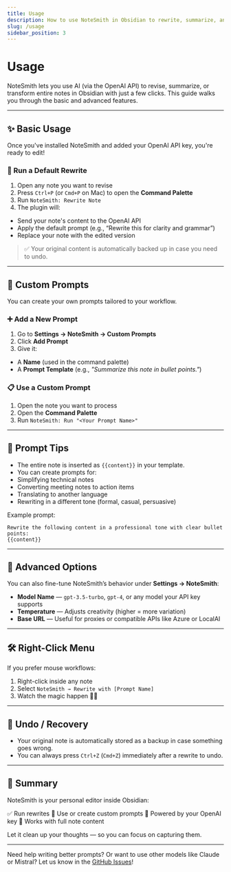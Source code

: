 ```yaml
---
title: Usage
description: How to use NoteSmith in Obsidian to rewrite, summarize, and edit your notes with AI.
slug: /usage
sidebar_position: 3
---
```


# Usage

NoteSmith lets you use AI (via the OpenAI API) to revise, summarize, or transform entire notes in Obsidian with just a few clicks. This guide walks you through the basic and advanced features.

---

## ✨ Basic Usage

Once you've installed NoteSmith and added your OpenAI API key, you're ready to edit!

### 🔄 Run a Default Rewrite

1. Open any note you want to revise
2. Press `Ctrl+P` (or `Cmd+P` on Mac) to open the **Command Palette**
3. Run `NoteSmith: Rewrite Note`
4. The plugin will:
- Send your note's content to the OpenAI API
- Apply the default prompt (e.g., “Rewrite this for clarity and grammar”)
- Replace your note with the edited version

> ✅ Your original content is automatically backed up in case you need to undo.

---

## 🧠 Custom Prompts

You can create your own prompts tailored to your workflow.

### ➕ Add a New Prompt

1. Go to **Settings → NoteSmith → Custom Prompts**
2. Click **Add Prompt**
3. Give it:
- A **Name** (used in the command palette)
- A **Prompt Template** (e.g., _"Summarize this note in bullet points."_)

### 📋 Use a Custom Prompt

1. Open the note you want to process
2. Open the **Command Palette**
3. Run `NoteSmith: Run "<Your Prompt Name>"`

---

## 💬 Prompt Tips

- The entire note is inserted as `{{content}}` in your template.
- You can create prompts for:
- Simplifying technical notes
- Converting meeting notes to action items
- Translating to another language
- Rewriting in a different tone (formal, casual, persuasive)

Example prompt:

```
Rewrite the following content in a professional tone with clear bullet points:
{{content}}
```

---

## 🧪 Advanced Options

You can also fine-tune NoteSmith’s behavior under **Settings → NoteSmith**:

- **Model Name** — `gpt-3.5-turbo`, `gpt-4`, or any model your API key supports
- **Temperature** — Adjusts creativity (higher = more variation)
- **Base URL** — Useful for proxies or compatible APIs like Azure or LocalAI

---

## 🛠 Right-Click Menu

If you prefer mouse workflows:

1. Right-click inside any note
2. Select `NoteSmith → Rewrite with [Prompt Name]`
3. Watch the magic happen 🎩✨

---

## 🧼 Undo / Recovery

- Your original note is automatically stored as a backup in case something goes wrong.
- You can always press `Ctrl+Z` (`Cmd+Z`) immediately after a rewrite to undo.

---

## 📖 Summary

NoteSmith is your personal editor inside Obsidian:

✅ Run rewrites
🧠 Use or create custom prompts
🔌 Powered by your OpenAI key
📄 Works with full note content

Let it clean up your thoughts — so you can focus on capturing them.

---

Need help writing better prompts? Or want to use other models like Claude or Mistral? Let us know in the [GitHub Issues](https://github.com/csteamengine/notesmith/issues)!